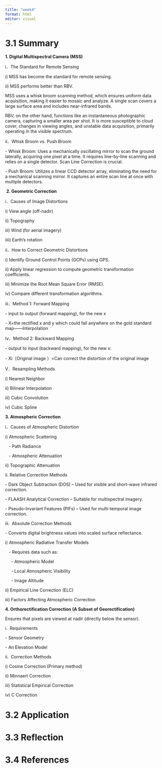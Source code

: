 ```yaml
---
title: "week4"
format: html
editor: visual
---
```


# 3.1 Summary

**1. Digital Multispectral Camera (MSS)** 

i．The Standard for Remote Sensing 

i\) MSS has become the standard for remote sensing. 

ii\) MSS performs better than RBV. 

MSS uses a whisk broom scanning method, which ensures uniform data acquisition, making it easier to mosaic and analyze. A single scan covers a large surface area and includes near-infrared bands. 

RBV, on the other hand, functions like an instantaneous photographic camera, capturing a smaller area per shot. It is more susceptible to cloud cover, changes in viewing angles, and unstable data acquisition, primarily operating in the visible spectrum. 

ii．Whisk Broom vs. Push Broom 

\- Whisk Broom: Uses a mechanically oscillating mirror to scan the ground laterally, acquiring one pixel at a time. It requires line-by-line scanning and relies on a single detector. Scan Line Correction is crucial. 

\- Push Broom: Utilizes a linear CCD detector array, eliminating the need for a mechanical scanning mirror. It captures an entire scan line at once with multiple detectors. 

 **2. Geometric Correction** 

i．Causes of Image Distortions 

i\) View angle (off-nadir) 

ii\) Topography 

iii\) Wind (for aerial imagery) 

iiii\) Earth's rotation 

ii．How to Correct Geometric Distortions 

i\) Identify Ground Control Points (GCPs) using GPS. 

ii\) Apply linear regression to compute geometric transformation coefficients. 

iii\) Minimize the Root Mean Square Error (RMSE). 

iv\) Compare different transformation algorithms. 

iii．Method 1: Forward Mapping 

\- input to output (forward mapping), for the new x

\- X=the rectified x and y which could fall anywhere on the gold standard map——Interpolation

Iv．Method 2: Backward Mapping 

\- output to input (backward mapping), for the new x:

\- Xi（Original image ）=Can correct the distortion of the original image

V．Resampling Methods 

i\) Nearest Neighbor 

ii\) Bilinear Interpolation 

iii\) Cubic Convolution 

iv\) Cubic Spline 

**3. Atmospheric Correction** 

i．Causes of Atmospheric Distortion 

i\) Atmospheric Scattering 

   - Path Radiance 

   - Atmospheric Attenuation 

ii\) Topographic Attenuation 

ii\. Relative Correction Methods 

\- Dark Object Subtraction (DOS) – Used for visible and short-wave infrared correction. 

\- FLAASH Analytical Correction – Suitable for multispectral imagery. 

\- Pseudo-Invariant Features (PIFs) – Used for multi-temporal image correction. 

iii\.  Absolute Correction Methods 

\- Converts digital brightness values into scaled surface reflectance. 

i\) Atmospheric Radiative Transfer Models 

   - Requires data such as: 

     - Atmospheric Model 

     - Local Atmospheric Visibility 

     - Image Altitude 

ii\) Empirical Line Correction (ELC) 

iii\) Factors Affecting Atmospheric Correction 

**4. Orthorectification Correction (A Subset of Georectification)** 

Ensures that pixels are viewed at nadir (directly below the sensor). 

i\.  Requirements 

\- Sensor Geometry 

\- An Elevation Model 

ii\.  Correction Methods 

i\) Cosine Correction (Primary method) 

ii\) Minnaert Correction 

iii\) Statistical Empirical Correction 

iv\) C Correction 

# 3.2 Application

# 3.3 Reflection

# 3.4 References
